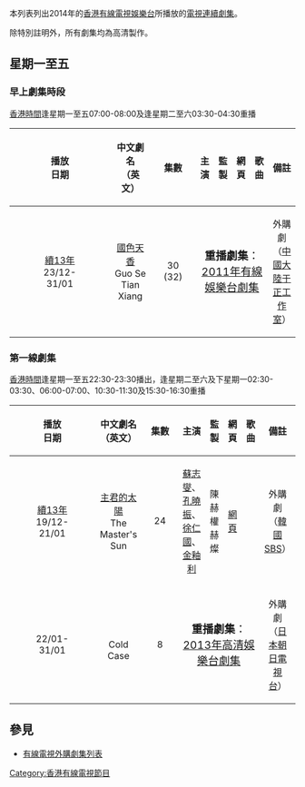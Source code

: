 本列表列出2014年的[[香港|香港]][[有線電視娛樂台|有線電視娛樂台]]所播放的[[電視連續劇集|電視連續劇集]]。

除特別註明外，所有劇集均為高清製作。

==星期一至五==
===早上劇集時段===
[[香港時間|香港時間]]逢星期一至五07:00-08:00及逢星期二至六03:30-04:30重播
{| border="1" cellpadding="4" cellspacing="0" style="margin: 1em 1em 1em 0; background: #F9F9F9; border: 1px #AAA solid; border-collapse: collapse; font-size: 95%;"
! align=center width=6% bgcolor="silver"| 播放<br/>日期
! align=center width=17% bgcolor="silver"| 中文劇名<br/>（英文）
! align=center width=5% bgcolor="silver"| 集數
! align=center width=24% bgcolor="silver"| 主演
! align=center width=9% bgcolor="silver"| 監製
! align=center width=7% bgcolor="silver"| 網頁
! align=center width=18% bgcolor="silver"| 歌曲
! align=center width=15% bgcolor="silver"| 備註
|-    
|[[有線電視娛樂台電視劇集列表_(2013年)|續13年]]<br/>23/12-<br/>31/01||[[國色天香|國色天香]]<br/>Guo Se Tian Xiang||30<br/>(32)||colspan="4"|<div style="text-align: center;"><span style="font-size:larger;">'''重播劇集'''：[[有線電視娛樂台電視劇集列表_(2011年)|2011年有線娛樂台劇集]]</span></div>||外購劇（[[中國大陸|中國大陸]][[于正工作室|于正工作室]]）
|}

===第一線劇集===
[[香港時間|香港時間]]逢星期一至五22:30-23:30播出，逢星期二至六及下星期一02:30-03:30、06:00-07:00、10:30-11:30及15:30-16:30重播
{| border="1" cellpadding="4" cellspacing="0" style="margin: 1em 1em 1em 0; background: #F9F9F9; border: 1px #AAA solid; border-collapse: collapse; font-size: 95%;"
! align=center width=6% bgcolor="silver"| 播放<br/>日期
! align=center width=17% bgcolor="silver"| 中文劇名<br/>（英文）
! align=center width=5% bgcolor="silver"| 集數
! align=center width=24% bgcolor="silver"| 主演
! align=center width=9% bgcolor="silver"| 監製
! align=center width=7% bgcolor="silver"| 網頁
! align=center width=18% bgcolor="silver"| 歌曲
! align=center width=15% bgcolor="silver"| 備註
|-   
|[[有線電視娛樂台電視劇集列表_(2013年)#第一線劇集|續13年]]<br/>19/12-<br/>21/01||[[主君的太陽|主君的太陽]]<br/>The Master's Sun||24||[[蘇志燮|蘇志燮]]、[[孔曉振|孔曉振]]、[[徐仁國|徐仁國]]、[[金釉利|金釉利]]||陳赫<br/>權赫燦||[http://epg.i-cable.com/new/ent/master_sun.php 網頁] {{Wayback|url=http://epg.i-cable.com/new/ent/master_sun.php |date=20131221135728 }}||||外購劇（[[韓國|韓國]][[SBS|SBS]]）
|-   
|22/01-<br/>31/01||{{link-ja|最終嫌疑犯|警視庁継続捜査班}}<br/>Cold Case||8||colspan="4"|<div style="text-align: center;"><span style="font-size:larger;">'''重播劇集'''：[[有線電視娛樂台電視劇集列表_(2013年)|2013年高清娛樂台劇集]]</span></div>||外購劇（[[日本|日本]][[朝日電視台|朝日電視台]]）
|}

== 參見 ==
*[[有線電視外購劇集列表|有線電視外購劇集列表]]

{{香港有線電視劇集列表索引}}

[[Category:香港有線電視節目|Category:香港有線電視節目]]
